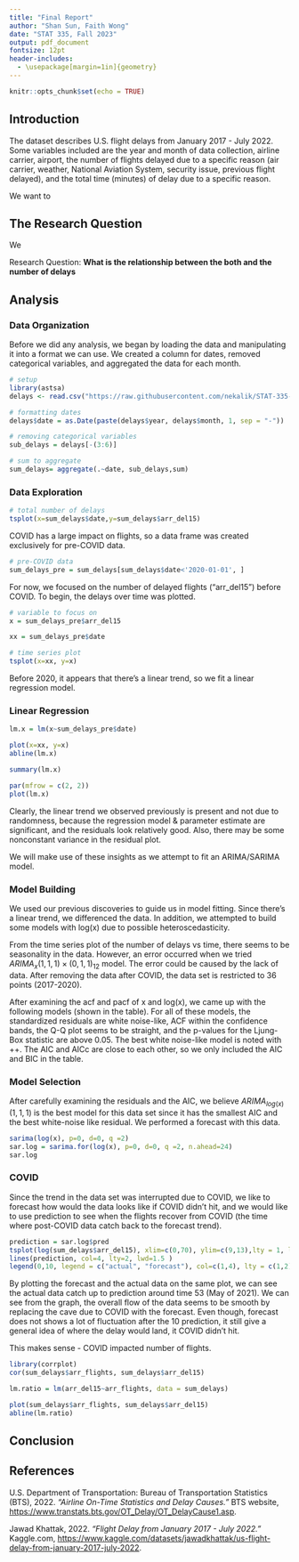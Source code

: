 ```yaml
---
title: "Final Report"
author: "Shan Sun, Faith Wong"
date: "STAT 335, Fall 2023"
output: pdf_document
fontsize: 12pt
header-includes:
  - \usepackage[margin=1in]{geometry}
---
```


```r
knitr::opts_chunk$set(echo = TRUE)
```

## Introduction

<!-- An introduction to the data and the problem would be a very good way to start. -->

The dataset describes U.S. flight delays from January 2017 - July 2022. Some variables included are the year and month of data collection, airline carrier, airport, the number of flights delayed due to a specific reason (air carrier, weather, National Aviation System, security issue, previous flight delayed), and the total time (minutes) of delay due to a specific reason.

We want to

## The Research Question

<!-- Clearly state your SINGLE RESEARCH QUESTION -->

We

Research Question: **What is the relationship between the both and the number of delays**

## Analysis

<!-- Your analysis goes here.  -->

<!-- Be sure to carefully select the plots and graphics that best support your analysis and conclusion. -->

### Data Organization

Before we did any analysis, we began by loading the data and manipulating it into a format we can use. We created a column for dates, removed categorical variables, and aggregated the data for each month.

```r
# setup
library(astsa)
delays <- read.csv("https://raw.githubusercontent.com/nekalik/STAT-335-Project/main/Airline_Delay_Cause.csv")

# formatting dates
delays$date = as.Date(paste(delays$year, delays$month, 1, sep = "-"))

# removing categorical variables
sub_delays = delays[-(3:6)]

# sum to aggregate
sum_delays= aggregate(.~date, sub_delays,sum)
```

### Data Exploration

```r
# total number of delays
tsplot(x=sum_delays$date,y=sum_delays$arr_del15)
```

COVID has a large impact on flights, so a data frame was created exclusively for pre-COVID data.

```r
# pre-COVID data
sum_delays_pre = sum_delays[sum_delays$date<'2020-01-01', ]
```

For now, we focused on the number of delayed flights ("arr_del15") before COVID. To begin, the delays over time was plotted.

```r
# variable to focus on
x = sum_delays_pre$arr_del15

xx = sum_delays_pre$date

# time series plot
tsplot(x=xx, y=x)
```

Before 2020, it appears that there's a linear trend, so we fit a linear regression model.

### Linear Regression

```r
lm.x = lm(x~sum_delays_pre$date)

plot(x=xx, y=x)
abline(lm.x)

summary(lm.x)

par(mfrow = c(2, 2))
plot(lm.x)
```

Clearly, the linear trend we observed previously is present and not due to randomness, because the regression model & parameter estimate are significant, and the residuals look relatively good. Also, there may be some nonconstant variance in the residual plot.

We will make use of these insights as we attempt to fit an ARIMA/SARIMA model.

### Model Building

We used our previous discoveries to guide us in model fitting. Since there's a linear trend, we differenced the data. In addition, we attempted to build some models with log(x) due to possible heteroscedasticity. 

From the time series plot of the number of delays vs time, there seems to be seasonality in the data. However, an error occurred when we tried $ARIMA_{x}(1,1,1) \times (0,1,1)_{12}$ model. The error could be caused by the lack of data. After removing the data after COVID, the data set is restricted to 36 points (2017-2020).

After examining the acf and pacf of x and log(x), we came up with the following models (shown in the table). For all of these models, the standardized residuals are white noise-like, ACF within the confidence bands, the Q-Q plot seems to be straight, and the p-values for the Ljung-Box statistic are above 0.05. The best white noise-like model is noted with ++. The AIC and AICc are close to each other, so we only included the AIC and BIC in the table.


```{=tex}
\begin{table}[]
\centering
\begin{tabular}{|l|l|l|l|l|}
\hline
Model                   &  AIC        & BIC         & Parameter Significance          & Residual   \\ \hline
$AR_x(1)$               & $22.6247$   &  22.7567    & significant                     &   +         \\ \hline
$MA_x(2)$               & $22.597 $   & 22.7730     & significant                     &   ++        \\ \hline
$ARIMA_x(0,1,2)$        & $22.7382$   & 22.9159     & significant                     &   -         \\ \hline
$ARIMA_{log(x)}(1,1,1)$ & $-0.1735$   & -0.0402     & $ma_1$ not significant          &   +         \\ \hline
$MA_{log(x)}(2)$        & $-0.2596$   & -0.0837     & significant                     &   ++        \\ \hline
$ARIMA_{log(x)}(1,1,0)$ & $-0.1974$   & -0.1086     & significant                     &   +-        \\ \hline
\end{tabular}
\end{table}
```
### Model Selection

After carefully examining the residuals and the AIC, we believe $ARIMA_{log(x)}(1,1,1)$ is the best model for this data set since it has the smallest AIC and the best white-noise like residual. We performed a forecast with this data.

```r
sarima(log(x), p=0, d=0, q =2)
sar.log = sarima.for(log(x), p=0, d=0, q =2, n.ahead=24)
sar.log
```

### COVID

Since the trend in the data set was interrupted due to COVID, we like to forecast how would the data looks like if COVID didn't hit, and we would like to use prediction to see when the flights recover from COVID (the time where post-COVID data catch back to the forecast trend).

```R
prediction = sar.log$pred
tsplot(log(sum_delays$arr_del15), xlim=c(0,70), ylim=c(9,13),lty = 1, lwd=1)
lines(prediction, col=4, lty=2, lwd=1.5 )
legend(0,10, legend = c("actual", "forecast"), col=c(1,4), lty = c(1,2))
```

By plotting the forecast and the actual data on the same plot, we can see the actual data catch up to prediction around time 53 (May of 2021). We can see from the graph, the overall flow of the data seems to be smooth by replacing the cave due to COVID with the forecast. Even though, forecast does not shows a lot of fluctuation after the 10 prediction, it still give a general idea of where the delay would land, it COVID didn't hit.

This makes sense - COVID impacted number of flights.

```r
library(corrplot)
cor(sum_delays$arr_flights, sum_delays$arr_del15)

lm.ratio = lm(arr_del15~arr_flights, data = sum_delays)

plot(sum_delays$arr_flights, sum_delays$arr_del15)
abline(lm.ratio)
```

## Conclusion

<!-- Be sure to provide a clearly articulated answer to your research question that is well-supported by your analysis. -->

## References

<!-- I'm not picky about reference style but references should be accurate and complete. If you want a style guide, use this one: [IEEE Style Guide](https://ieee-dataport.org/sites/default/files/analysis/27/IEEE%20Citation%20Guidelines.pdf) -->

U.S. Department of Transportation: Bureau of Transportation Statistics (BTS), 2022. *"Airline On-Time Statistics and Delay Causes."* BTS website, <https://www.transtats.bts.gov/OT_Delay/OT_DelayCause1.asp>.

Jawad Khattak, 2022. *"Flight Delay from January 2017 - July 2022."* Kaggle.com, <https://www.kaggle.com/datasets/jawadkhattak/us-flight-delay-from-january-2017-july-2022>.

